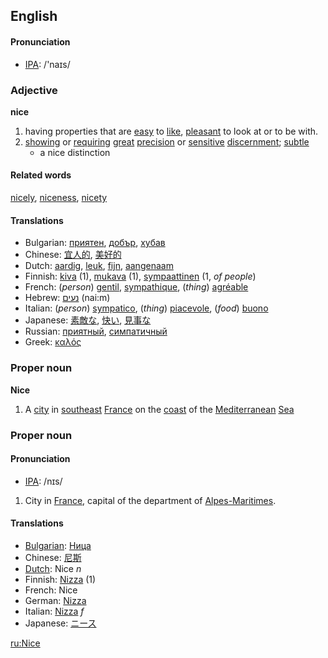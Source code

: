 ==English==
==== Pronunciation ====
*[[w:IPA|IPA]]: /'naɪs/

===Adjective===
'''nice'''

#having properties that are [[easy]] to [[like]], [[pleasant]] to look at or to be with.
#[[showing]] or [[require|requiring]] [[great]] [[precision]] or [[sensitive]] [[discern]]ment; [[subtle]]
#* a nice distinction

====Related words====
[[nicely]], [[niceness]], [[nicety]]

====Translations====
*Bulgarian: [[приятен]], [[добър]], [[хубав]]
*Chinese: [[宜人的]], [[美好的]]
*Dutch: [[aardig]], [[leuk]], [[fijn]], [[aangenaam]]
*Finnish: [[kiva#Finnish|kiva]] (1), [[mukava]] (1), [[sympaattinen]] (1, ''of people'')
*French: (''person'') [[gentil]], [[sympathique]], (''thing'') [[agréable]]
*Hebrew: [[נעים]] (nai:m)
*Italian: (''person'') [[sympatico]], (''thing'') [[piacevole]], (''food'') [[buono]]
*Japanese: [[素敵な]], [[快い]], [[見事な]]
*Russian: [[приятный]], [[симпатичный]]
*Greek: [[καλός]]

===Proper noun===
'''Nice'''
# A [[city]] in [[southeast]] [[France]] on the [[coast]] of the [[Mediterranean]] [[Sea]]

===Proper noun===
==== Pronunciation ====
*[[w:IPA|IPA]]: /nɪs/

#City in [[France]], capital of the department of [[Alpes-Maritimes]].

====Translations====
*[[Bulgarian]]: [[Ница]]
*Chinese: [[尼斯]]
*[[Dutch]]: Nice ''n''
*Finnish: [[Nizza]] (1)
*French: Nice
*German: [[Nizza]]
*Italian: [[Nizza]] ''f''
*Japanese: [[ニース]]

[[ru:Nice]]